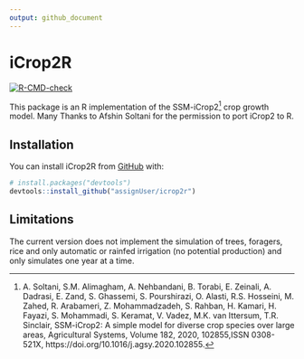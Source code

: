 ```yaml
---
output: github_document
---
```


<!-- README.md is generated from README.Rmd. Please edit that file -->
# iCrop2R

<!-- badges: start -->
[![R-CMD-check](https://github.com/assignUser/icrop2r/actions/workflows/R-CMD-check.yaml/badge.svg)](https://github.com/assignUser/icrop2r/actions/workflows/R-CMD-check.yaml)
<!-- badges: end -->


This package is an R implementation of the SSM-iCrop2[^1] crop growth model. Many Thanks to Afshin Soltani for the permission to port iCrop2 to R.

## Installation

You can install iCrop2R from [GitHub](https://github.com/) with:

``` r
# install.packages("devtools")
devtools::install_github("assignUser/icrop2r")
```

## Limitations
The current version does not implement the simulation of trees, foragers, rice and only automatic or rainfed irrigation (no potential production) and only simulates one year at a time. 

[^1]: A. Soltani, S.M. Alimagham, A. Nehbandani, B. Torabi, E. Zeinali, A. Dadrasi, E. Zand, S. Ghassemi, S. Pourshirazi, O. Alasti, R.S. Hosseini, M. Zahed, R. Arabameri, Z. Mohammadzadeh, S. Rahban, H. Kamari, H. Fayazi, S. Mohammadi, S. Keramat, V. Vadez, M.K. van Ittersum, T.R. Sinclair,
SSM-iCrop2: A simple model for diverse crop species over large areas, Agricultural Systems, Volume 182, 2020, 102855,ISSN 0308-521X, https://doi.org/10.1016/j.agsy.2020.102855.